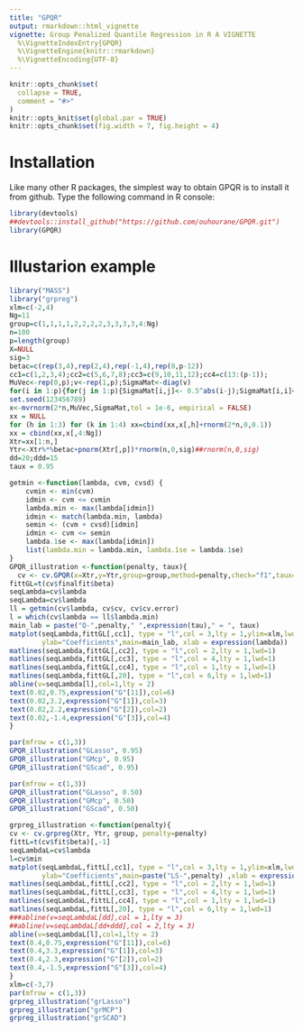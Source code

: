 ```yaml
---
title: "GPQR"
output: rmarkdown::html_vignette
vignette: Group Penalized Quantile Regression in R A VIGNETTE
  %\VignetteIndexEntry{GPQR}
  %\VignetteEngine{knitr::rmarkdown}
  %\VignetteEncoding{UTF-8}
---
```



```r
knitr::opts_chunk$set(
  collapse = TRUE,
  comment = "#>"
)
knitr::opts_knit$set(global.par = TRUE)
knitr::opts_chunk$set(fig.width = 7, fig.height = 4)
```



# Installation

Like many other R packages, the simplest way to obtain GPQR is to install it  from github. Type the following command in R console:

```r
library(devtools)
##devtools::install_github("https://github.com/ouhourane/GPQR.git")
library(GPQR)
```

# Illustarion example

```r
library("MASS")
library("grpreg")
xlm=c(-2,4)
Ng=11
group=c(1,1,1,1,2,2,2,2,3,3,3,3,4:Ng)
n=100
p=length(group)
X=NULL
sig=3
betac=c(rep(3,4),rep(2,4),rep(-1,4),rep(0,p-12))
cc1=c(1,2,3,4);cc2=c(5,6,7,8);cc3=c(9,10,11,12);cc4=c(13:(p-1));
MuVec<-rep(0,p);v<-rep(1,p);SigmaMat<-diag(v)
for(i in 1:p){for(j in 1:p){SigmaMat[i,j]<- 0.5^abs(i-j);SigmaMat[i,i]<- 1}}
set.seed(123456789) 
x<-mvrnorm(2*n,MuVec,SigmaMat,tol = 1e-6, empirical = FALSE)
xx = NULL
for (h in 1:3) for (k in 1:4) xx=cbind(xx,x[,h]+rnorm(2*n,0,0.1))
xx = cbind(xx,x[,4:Ng])
Xtr=xx[1:n,]
Ytr<-Xtr%*%betac+pnorm(Xtr[,p])*rnorm(n,0,sig)##rnorm(n,0,sig)
dd=20;ddd=15
taux = 0.95

getmin <-function(lambda, cvm, cvsd) {
    cvmin <- min(cvm)
    idmin <- cvm <= cvmin
    lambda.min <- max(lambda[idmin])
    idmin <- match(lambda.min, lambda)
    semin <- (cvm + cvsd)[idmin]
    idmin <- cvm <= semin
    lambda.1se <- max(lambda[idmin])
    list(lambda.min = lambda.min, lambda.1se = lambda.1se)
}
GPQR_illustration <-function(penalty, taux){
  cv <- cv.GPQR(x=Xtr,y=Ytr,group=group,method=penalty,check="f1",taux=taux)
fittGL=t(cv$finalfit$beta)
seqLambda=cv$lambda
seqLambda=cv$lambda
ll = getmin(cv$lambda, cv$cv, cv$cv.error)
l = which(cv$lambda == ll$lambda.min)
main_lab = paste("Q-",penalty," ",expression(tau)," = ", taux)
matplot(seqLambda,fittGL[,cc1], type = "l",col = 3,lty = 1,ylim=xlm,lwd=1,
        ylab="Coefficients",main=main_lab, xlab = expression(lambda))
matlines(seqLambda,fittGL[,cc2], type = "l",col = 2,lty = 1,lwd=1)
matlines(seqLambda,fittGL[,cc3], type = "l",col = 4,lty = 1,lwd=1)
matlines(seqLambda,fittGL[,cc4], type = "l",col = 1,lty = 1,lwd=1)
matlines(seqLambda,fittGL[,20], type = "l",col = 6,lty = 1,lwd=1)
abline(v=seqLambda[l],col=1,lty = 2)
text(0.02,0.75,expression("G"[11]),col=6)
text(0.02,3.2,expression("G"[1]),col=3)
text(0.02,2.2,expression("G"[2]),col=2)
text(0.02,-1.4,expression("G"[3]),col=4)
}
```

```r
par(mfrow = c(1,3))
GPQR_illustration("GLasso", 0.95)
GPQR_illustration("GMcp", 0.95)
GPQR_illustration("GScad", 0.95)
```
```r
par(mfrow = c(1,3))
GPQR_illustration("GLasso", 0.50)
GPQR_illustration("GMcp", 0.50)
GPQR_illustration("GScad", 0.50)
```

```r
grpreg_illustration <-function(penalty){
cv <- cv.grpreg(Xtr, Ytr, group, penalty=penalty)
fittL=t(cv$fit$beta)[,-1]
seqLambdaL=cv$lambda
l=cv$min
matplot(seqLambdaL,fittL[,cc1], type = "l",col = 3,lty = 1,ylim=xlm,lwd=1,
        ylab="Coefficients",main=paste("LS-",penalty) ,xlab = expression(lambda))
matlines(seqLambdaL,fittL[,cc2], type = "l",col = 2,lty = 1,lwd=1)
matlines(seqLambdaL,fittL[,cc3], type = "l",col = 4,lty = 1,lwd=1)
matlines(seqLambdaL,fittL[,cc4], type = "l",col = 1,lty = 1,lwd=1)
matlines(seqLambdaL,fittL[,20], type = "l",col = 6,lty = 1,lwd=1)
###abline(v=seqLambdaL[dd],col = 1,lty = 3)
##abline(v=seqLambdaL[dd+ddd],col = 2,lty = 3)
abline(v=seqLambdaL[l],col=1,lty = 2)
text(0.4,0.75,expression("G"[11]),col=6)
text(0.4,3.3,expression("G"[1]),col=3)
text(0.4,2.3,expression("G"[2]),col=2)
text(0.4,-1.5,expression("G"[3]),col=4)
}
xlm=c(-3,7)
par(mfrow = c(1,3))
grpreg_illustration("grLasso")
grpreg_illustration("grMCP")
grpreg_illustration("grSCAD")
```

